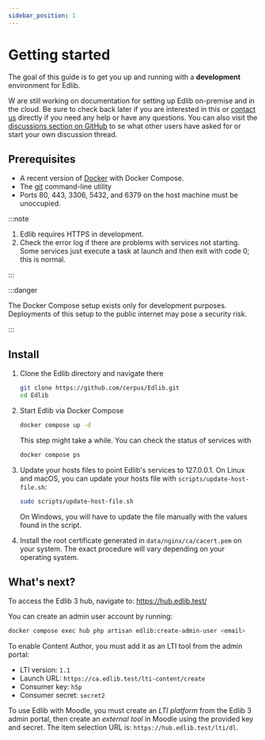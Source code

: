 ```yaml
---
sidebar_position: 1
---
```


# Getting started

The goal of this guide is to get you up and running with a **development** environment for Edlib.

W are still working on documentation for setting up Edlib on-premise and in the cloud. Be sure to check back later if you are interested in this or [contact us](mailto:support@edlib.com) directly if you need any help or have any questions. You can also visit the [discussions section on GitHub](https://github.com/cerpus/Edlib/discussions) to se what other users have asked for or start your own discussion thread. 

## Prerequisites

- A recent version of [Docker](https://docs.docker.com/get-docker/) with Docker Compose.
- The [git](https://git-scm.com/downloads) command-line utility
- Ports 80, 443, 3306, 5432, and 6379 on the host machine must be unoccupied.

:::note

1. Edlib requires HTTPS in development.
2. Check the error log if there are problems with services not starting. Some services just execute a task at launch and
   then exit with code 0; this is normal.

:::

:::danger

The Docker Compose setup exists only for development purposes. Deployments of this setup to the public internet may pose a security risk.

:::

## Install

1. Clone the Edlib directory and navigate there

   ```bash
   git clone https://github.com/cerpus/Edlib.git
   cd Edlib
   ```

2. Start Edlib via Docker Compose

   ```bash
   docker compose up -d
   ```

   This step might take a while. You can check the status of services with

   ```bash
   docker compose ps
   ```

3. Update your hosts files to point Edlib's services to 127.0.0.1. On Linux and
   macOS, you can update your hosts file with `scripts/update-host-file.sh`:

   ```bash
   sudo scripts/update-host-file.sh
   ```

   On Windows, you will have to update the file manually with the values found
   in the script.

4. Install the root certificate generated in `data/nginx/ca/cacert.pem` on your
   system. The exact procedure will vary depending on your operating system.

## What's next?

To access the Edlib 3 hub, navigate to: https://hub.edlib.test/

You can create an admin user account by running:

```bash
docker compose exec hub php artisan edlib:create-admin-user <email>
```

To enable Content Author, you must add it as an LTI tool from the admin portal:

* LTI version: `1.1`
* Launch URL: `https://ca.edlib.test/lti-content/create`
* Consumer key: `h5p`
* Consumer secret: `secret2`

To use Edlib with Moodle, you must create an *LTI platform* from the Edlib 3
admin portal, then create an *external tool* in Moodle using the provided key
and secret. The item selection URL is: `https://hub.edlib.test/lti/dl`.
